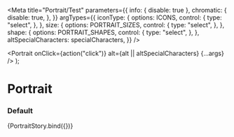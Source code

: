 

<Meta
  title="Portrait/Test"
  parameters={{
    info: { disable: true },
    chromatic: {
      disable: true,
    },
  }}
  argTypes={{
    iconType: {
      options: ICONS,
      control: {
        type: "select",
      },
    },
    size: {
      options: PORTRAIT_SIZES,
      control: {
        type: "select",
      },
    },
    shape: {
      options: PORTRAIT_SHAPES,
      control: {
        type: "select",
      },
    },
    altSpecialCharacters: specialCharacters,
  }}
/>

  <Portrait
    onClick={action("click")}
    alt={alt || altSpecialCharacters}
    {...args}
  />
);

# Portrait

### Default

<Canvas>
  <Story
    name="default"
    args={{
      alt: Portrait.defaultProps.alt,
      altSpecialCharacters: undefined,
      darkBackground: Portrait.defaultProps.darkBackground,
      gravatar: "",
      src: "",
      initials: "",
      iconType: undefined,
      size: "M",
      shape: "square",
    }}
  >
    {PortraitStory.bind({})}
  </Story>
</Canvas>
